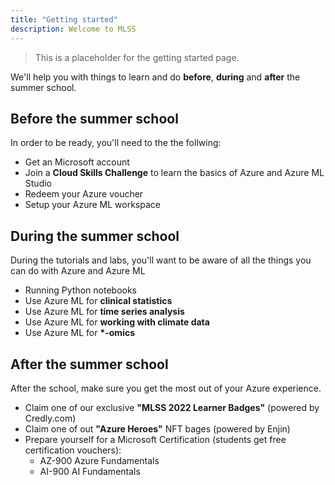 ```yaml
---
title: "Getting started"
description: Welcome to MLSS
---
```


> This is a placeholder for the getting started page.

We'll help you with things to learn and do **before**, **during** and **after** the summer school.

## Before the summer school

In order to be ready, you'll need to the the follwing:

- Get an Microsoft account
- Join a **Cloud Skills Challenge** to learn the basics of Azure and Azure ML Studio
- Redeem your Azure voucher
- Setup your Azure ML workspace

## During the summer school

During the tutorials and labs, you'll want to be aware of all the things you can do with Azure and Azure ML

- Running Python notebooks
- Use Azure ML for **clinical statistics**
- Use Azure ML for **time series analysis**
- Use Azure ML for **working with climate data**
- Use Azure ML for **\*-omics**

## After the summer school

After the school, make sure you get the most out of your Azure experience.

- Claim one of our exclusive **"MLSS 2022 Learner Badges"** (powered by Credly.com)
- Claim one of out **"Azure Heroes"** NFT bages (powered by Enjin)
- Prepare yourself for a Microsoft Certification (students get free certification vouchers):
  - AZ-900 Azure Fundamentals
  - AI-900 AI Fundamentals
